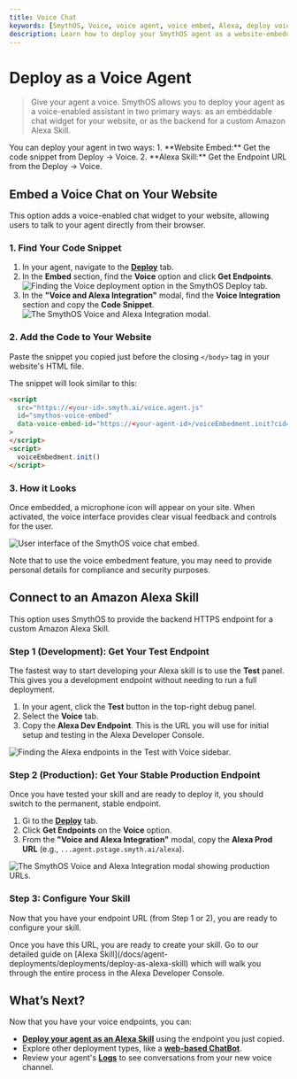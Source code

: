 ```yaml
---
title: Voice Chat
keywords: [SmythOS, Voice, voice agent, voice embed, Alexa, deploy voice, voice chat]
description: Learn how to deploy your SmythOS agent as a website-embedded voice chat or as an endpoint for an Alexa Skill.
---
```


# Deploy as a Voice Agent

> Give your agent a voice. SmythOS allows you to deploy your agent as a voice-enabled assistant in two primary ways: as an embeddable chat widget for your website, or as the backend for a custom Amazon Alexa Skill.

<InfoCallout title="TL;DR">
You can deploy your agent in two ways:
1. **Website Embed:** Get the code snippet from Deploy → Voice.
2. **Alexa Skill:** Get the Endpoint URL from the Deploy → Voice.
</InfoCallout>

<Spacer size="md" /> 

## Embed a Voice Chat on Your Website

This option adds a voice-enabled chat widget to your website, allowing users to talk to your agent directly from their browser.

### 1. Find Your Code Snippet

1.  In your agent, navigate to the **[Deploy](/docs/agent-deployments/overview)** tab.
2.  In the **Embed** section, find the **Voice** option and click **Get Endpoints**.
    <Image 
      src="/docs/img/agent_deployments/voice-deploy.png" 
      alt="Finding the Voice deployment option in the SmythOS Deploy tab." 
      caption="Click 'Get Endpoints' on the Voice option in the Embed section." 
    />
3.  In the **"Voice and Alexa Integration"** modal, find the **Voice Integration** section and copy the **Code Snippet**.
    <Image 
      src="/docs/img/agent_deployments/voice-alexa-integration.png" 
      alt="The SmythOS Voice and Alexa Integration modal." 
      caption="Copy the Code Snippet from the Voice Integration section." 
    />

### 2. Add the Code to Your Website

Paste the snippet you copied just before the closing `</body>` tag in your website's HTML file.

The snippet will look similar to this:

```html 
<script 
  src="https://<your-id>.smyth.ai/voice.agent.js" 
  id="smythos-voice-embed" 
  data-voice-embed-id="https://<your-agent-id>/voiceEmbedment.init?cid=..."
>
</script>
<script>
  voiceEmbedment.init()
</script>
```

### 3. How it Looks

Once embedded, a microphone icon will appear on your site. When activated, the voice interface provides clear visual feedback and controls for the user.

<Image 
  src="/docs/img/agent_deployments/voice-ui.png" 
  alt="User interface of the SmythOS voice chat embed." 
  caption="The voice chat interface showing active listening/speaking status with microphone controls." 
/>

<InfoCallout title="Personal Information">
  Note that to use the voice embedment feature, you may need to provide personal details for compliance and security purposes.
</InfoCallout>
<Spacer size="md" /> 


## Connect to an Amazon Alexa Skill

This option uses SmythOS to provide the backend HTTPS endpoint for a custom Amazon Alexa Skill.

### Step 1 (Development): Get Your Test Endpoint

The fastest way to start developing your Alexa skill is to use the **Test** panel. This gives you a development endpoint without needing to run a full deployment.

1.  In your agent, click the **Test** button in the top-right debug panel.
2.  Select the **Voice** tab.
3.  Copy the **Alexa Dev Endpoint**. This is the URL you will use for initial setup and testing in the Alexa Developer Console.

<Image 
  src="/docs/img/agent_deployments/test-with-voice.png" 
  alt="Finding the Alexa endpoints in the Test with Voice sidebar." 
  caption="Use the Test panel's Voice tab to get your development endpoint." 
/>

### Step 2 (Production): Get Your Stable Production Endpoint

Once you have tested your skill and are ready to deploy it, you should switch to the permanent, stable endpoint.

1.  Gi to the **[Deploy](/docs/agent-deployments/overview)** tab.
2.  Click **Get Endpoints** on the **Voice** option.
3.  From the **"Voice and Alexa Integration"** modal, copy the **Alexa Prod URL** (e.g., `...agent.pstage.smyth.ai/alexa`).

<Image 
  src="/docs/img/agent_deployments/voice-alexa-integration.png" 
  alt="The SmythOS Voice and Alexa Integration modal showing production URLs." 
  caption="Use the Alexa Prod URL from the Deploy modal for your live skill." 
/>

### Step 3: Configure Your Skill

Now that you have your endpoint URL (from Step 1 or 2), you are ready to configure your skill.

<Spacer size="md" /> 
<InfoCallout title="Next Steps for Alexa">
  Once you have this URL, you are ready to create your skill. Go to our detailed guide on [Alexa Skill](/docs/agent-deployments/deployments/deploy-as-alexa-skill) which will walk you through the entire process in the Alexa Developer Console.
</InfoCallout>

<Spacer size="md" /> 

## What’s Next?

Now that you have your voice endpoints, you can:

-   **[Deploy your agent as an Alexa Skill](/docs/agent-deployments/deployments/deploy-as-alexa-skill)** using the endpoint you just copied.
-   Explore other deployment types, like a **[web-based ChatBot](/docs/agent-deployments/deployments/deploy-as-chatbot)**.
-   Review your agent's **[Logs](/docs/agent-studio/manage-agents/logs)** to see conversations from your new voice channel.
